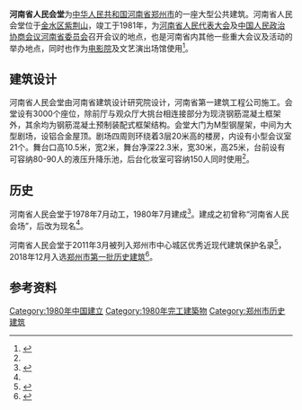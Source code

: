 {{Infobox building
|building_name = 河南省人民会堂
|native_building_name = 
|former_names        = 河南省人民会场
|alternate_names     = 
|image               = 20220302 People's Hall of Henan Province 01.jpg
|caption             = 
|map_type            = 
|altitude            = 
|building_type       = 
|architectural_style = 
|structural_system   = 
|cost                = 9362万元[[人民币|人民币]]
|ren_cost            = 
|location            = 
|address             = {{PRC}}[[河南省|河南省]][[郑州市|郑州市]][[金水区|金水区]][[花园路_(郑州)|花园路]]1号
|client              = 
|owner               = 
|current_tenants     = 
|landlord            = 
|coordinates         = {{coord|34|45|56|N|113|40|39|E|region:CN_type:landmark|display=inline,title}}
|start_date          = {{Start date|1978|07}}
|completion_date     = {{Start date|1980|07}}
|inauguration_date   = 
|renovation_date     = 
|demolition_date     = 
|destruction_date    = 
|height              = 
|diameter            = 
|other_dimensions    = 
|floor_count         = 
|floor_area          = {{convert|20000|m2}}
|seating_capacity    = 3000
|main_contractor     = 河南省第一建筑工程公司
|architect           = 
|architecture_firm   = 河南省建筑设计研究院
|structural_engineer = 
|services_engineer   = 
|civil_engineer      = 
|other_designers     = 
|quantity_surveyor   = 
|awards              = 
|ren_architect       = 
|ren_firm            = 
|ren_str_engineer    = 
|ren_serv_engineer   = 
|ren_civ_engineer    = 
|ren_oth_designers   = 
|ren_qty_surveyor    = 
|ren_awards          = 
|references          = 
}}
{{Infobox historic site
| name = 河南人民会堂
| image = 
| location = 
| designation1 = 郑州市历史建筑
| designation1_number = ZZ086
| designation1_date = 2018年12月10日
}}

'''河南省人民会堂'''为[[中华人民共和国|中华人民共和国]][[河南省|河南省]][[郑州市|郑州市]]的一座大型公共建筑。河南省人民会堂位于[[金水区|金水区]][[紫荆山_(郑州)|紫荆山]]，竣工于1981年，为[[河南省人民代表大会|河南省人民代表大会]]及[[中国人民政治协商会议河南省委员会|中国人民政治协商会议河南省委员会]]召开会议的地点，也是河南省内其他一些重大会议及活动的举办地点，同时也作为[[电影院|电影院]]及文艺演出场馆使用<ref name=intro2>{{cite news |author1=张瞧  闫化庄 |title=其实，河南省人民会堂从未叫过“大会堂” |url=http://newpaper.dahe.cn/dhb/html/2011-06/30/content_535394.htm |accessdate=2021-02-02 |work=大河报 |date=2011-06-30 |archive-date=2021-02-09 |archive-url=https://web.archive.org/web/20210209112424/http://newpaper.dahe.cn/dhb/html/2011-06/30/content_535394.htm |dead-url=no }}</ref>。

== 建筑设计 ==
河南省人民会堂由河南省建筑设计研究院设计，河南省第一建筑工程公司施工。会堂设有3000个座位，除前厅与观众厅大挑台相连接部分为现浇钢筋混凝土框架外，其余均为钢筋混凝土预制装配式框架结构。会堂大门为M型钢屋架，中间为大型剧场，设铝合金屋顶。剧场四周则环绕着3层20米高的楼房，内设有小型会议室21个。舞台口高10.5米，宽2米，舞台净深22.3米，宽30米，高25米，台前设有可容纳80-90人的液压升降乐池，后台化妆室可容纳150人同时使用<ref name=intro />。

== 历史 ==
河南省人民会堂于1978年7月动工，1980年7月建成<ref name=intro>{{cite book |author1=河南省地方志编纂委员会 |title=河南省志 建筑志 |date=1994-09 |publisher=河南人民出版社 |location=郑州 |isbn=7-215-03283-3 |accessdate=2021-02-01}}</ref>。建成之初曾称“河南省人民会场”，后改为现名<ref name=intro2 />。

河南省人民会堂于2011年3月被列入郑州市中心城区优秀近现代建筑保护名录<ref>{{cite news |author1=何可 |title=首批优秀近现代建筑保护名录公布 |url=http://newpaper.dahe.cn/hnrb/html/2011-03/23/content_481425.htm |accessdate=2021-02-02 |work=河南日报 |date=2011-03-23 |archive-date=2021-02-06 |archive-url=https://web.archive.org/web/20210206191356/http://newpaper.dahe.cn/hnrb/html/2011-03/23/content_481425.htm |dead-url=no }}</ref>，2018年12月入选[[郑州市历史建筑|郑州市第一批历史建筑]]<ref>{{cite news |author1=宋晓珊 王乔琪 |title=郑州公布首批212处历史建筑保护名录 明代祠堂和双子塔同时入选 |url=https://news.dahe.cn/2018/12-17/422941.html |accessdate=2021-02-01 |work=河南商报 |date=2018-12-17 |archive-date=2021-02-01 |archive-url=https://web.archive.org/web/20210201195524/https://news.dahe.cn/2018/12-17/422941.html |dead-url=no }}</ref>。

== 参考资料 ==
{{reflist}}

[[Category:1980年中国建立|Category:1980年中国建立]]
[[Category:1980年完工建築物|Category:1980年完工建築物]]
[[Category:郑州市历史建筑|Category:郑州市历史建筑]]